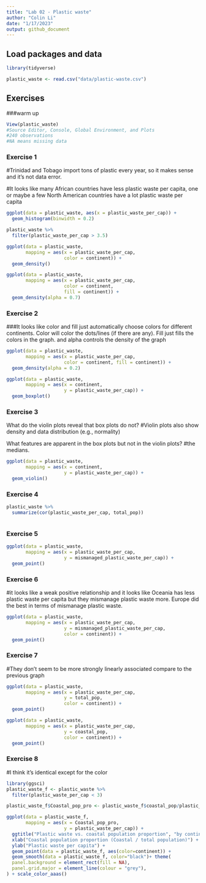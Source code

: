 ```yaml
---
title: "Lab 02 - Plastic waste"
author: "Colin Li"
date: "1/17/2023"
output: github_document
---
```


## Load packages and data

```r
library(tidyverse) 
```

```r
plastic_waste <- read.csv("data/plastic-waste.csv")
```

## Exercises

###warm up

```r
View(plastic_waste)
#Source Editor, Console, Global Environment, and Plots
#240 observations
#NA means missing data
```

### Exercise 1

#Trinidad and Tobago import tons of plastic every year, so it makes sense and it's not data error. 

#It looks like many African countries have less plastic waste per capita, one or maybe a few North American countries have a lot plastic waste per capita

```r
ggplot(data = plastic_waste, aes(x = plastic_waste_per_cap)) +
  geom_histogram(binwidth = 0.2)

plastic_waste %>%
  filter(plastic_waste_per_cap > 3.5)

ggplot(data = plastic_waste, 
       mapping = aes(x = plastic_waste_per_cap, 
                     color = continent)) +
  geom_density()

ggplot(data = plastic_waste, 
       mapping = aes(x = plastic_waste_per_cap, 
                     color = continent, 
                     fill = continent)) +
  geom_density(alpha = 0.7)
```

### Exercise 2


###It looks like color and fill just automatically choose colors for different continents. Color will color the dots/lines (if there are any). Fill just fills the colors in the graph. and alpha controls the density of the graph


```r

ggplot(data = plastic_waste, 
       mapping = aes(x = plastic_waste_per_cap, 
                     color = continent, fill = continent)) +
  geom_density(alpha = 0.2)

ggplot(data = plastic_waste, 
       mapping = aes(x = continent, 
                     y = plastic_waste_per_cap)) +
  geom_boxplot()

```

### Exercise 3

What do the violin plots reveal that box plots do not?
#Violin plots also show density and data distribution (e.g., normality)

What features are apparent in the box plots but not in the violin plots?
#the medians. 

```r
ggplot(data = plastic_waste, 
       mapping = aes(x = continent, 
                     y = plastic_waste_per_cap)) +
  geom_violin()
```

### Exercise 4


```r


plastic_waste %>%
  summarize(cor(plastic_waste_per_cap, total_pop))



```



### Exercise 5


```r

ggplot(data = plastic_waste, 
       mapping = aes(x = plastic_waste_per_cap, 
                     y = mismanaged_plastic_waste_per_cap)) +
  geom_point()

```

### Exercise 6

#it looks like a weak positive relationship and it looks like Oceania has less plastic waste per capita but they mismanage plastic waste more. Europe did the best in terms of mismanage plastic waste. 

```r



ggplot(data = plastic_waste, 
       mapping = aes(x = plastic_waste_per_cap, 
                     y = mismanaged_plastic_waste_per_cap,
                     color = continent)) +
  geom_point()

```

### Exercise 7

#They don't seem to be more strongly linearly associated compare to the previous graph
```r

ggplot(data = plastic_waste, 
       mapping = aes(x = plastic_waste_per_cap, 
                     y = total_pop,
                     color = continent)) +
  geom_point()

```

```r

ggplot(data = plastic_waste, 
       mapping = aes(x = plastic_waste_per_cap, 
                     y = coastal_pop,
                     color = continent)) +
  geom_point()


```

### Exercise 8

#I think it's identical except for the color
```r

library(ggsci)
plastic_waste_f <- plastic_waste %>% 
  filter(plastic_waste_per_cap < 3)

plastic_waste_f$Coastal_pop_pro <- plastic_waste_f$coastal_pop/plastic_waste_f$total_pop

ggplot(data = plastic_waste_f, 
       mapping = aes(x = Coastal_pop_pro, 
                     y = plastic_waste_per_cap)) +
  ggtitle("Plastic waste vs. coastal population proportion", "by continent") + 
  xlab("Coastal population proportion (Coastal / total population)") + 
  ylab("Plastic waste per capita") + 
  geom_point(data = plastic_waste_f, aes(color=continent)) +
  geom_smooth(data = plastic_waste_f, color="black")+ theme(
  panel.background = element_rect(fill = NA),
  panel.grid.major = element_line(colour = "grey"),
) + scale_color_aaas()


```



